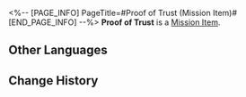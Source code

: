 <%-- [PAGE_INFO]
PageTitle=#Proof of Trust (Mission Item)#
[END_PAGE_INFO] --%>
{{Item Infobox
|title       = Proof of Trust
|id          = 140351
|image       = Item Proof of Trust (Mission Item).png{{subst:void|<!--$UPLOAD:<<SpriteOutput/ItemFigures/140351.png>-<Item Proof of Trust (Mission Item).png>-<Item Icons>>-->}}
|type        = Mission Item
|invCategory = Missions
|rarity      = 3
|effect      = 
|description = It is hard to explain why a trashcan places its trust in you, but its trust feels remarkably heavy.
}}
'''Proof of Trust''' is a [[Mission Item]].

==Other Languages==
{{Other Languages
|en   = Proof of Trust
|zhs  = 信任的证明
|zht  = 信任的證明
|ja   = 信頼の証
|ko   = 믿음의 증표
|es   = Prueba de confianza
|fr   = Marque de confiance
|ru   = Доказательство доверия
|th   = หลักฐานความเชื่อใจ
|vi   = Bằng Chứng Của Sự Tín Nhiệm
|de   = Vertrauensbeweis
|id   = Bukti Kepercayaan
|pt   = Prova de Confiança
}}

==Change History==
{{Change History|2.0}}